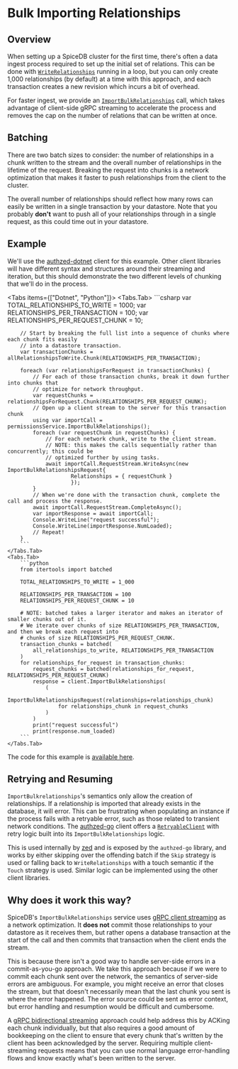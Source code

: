 
# Bulk Importing Relationships

## Overview

When setting up a SpiceDB cluster for the first time, there's often a data ingest process required to
set up the initial set of relations.
This can be done with [`WriteRelationships`](https://buf.build/authzed/api/docs/main:authzed.api.v1#authzed.api.v1.PermissionsService.WriteRelationships) running in a loop, but you can only create 1,000 relationships (by default) at a time with this approach, and each transaction creates a new revision which incurs a bit of overhead.

For faster ingest, we provide an [`ImportBulkRelationships`](https://buf.build/authzed/api/docs/main:authzed.api.v1#authzed.api.v1.PermissionsService.ImportBulkRelationships) call, which takes advantage of client-side gRPC streaming to accelerate the process and removes the cap on the number of relations that can be written at once.

## Batching

There are two batch sizes to consider: the number of relationships in a chunk written to the stream and the overall number of relationships in the lifetime of the request.
Breaking the request into chunks is a network optimization that makes it faster to push relationships from the client to the cluster.

The overall number of relationships should reflect how many rows can easily be written in a single transaction by your datastore.
Note that you probably **don't** want to push all of your relationships through in a single request, as this could time out in your datastore.

## Example

We'll use the [authzed-dotnet](https://github.com/authzed/authzed-dotnet) client for this example.
Other client libraries will have different syntax and structures around their streaming and iteration,
but this should demonstrate the two different levels of chunking that we'll do in the process.

<Tabs items={["Dotnet", "Python"]}>
    <Tabs.Tab>
        ```csharp
        var TOTAL_RELATIONSHIPS_TO_WRITE = 1000;
        var RELATIONSHIPS_PER_TRANSACTION = 100;
        var RELATIONSHIPS_PER_REQUEST_CHUNK = 10;

        // Start by breaking the full list into a sequence of chunks where each chunk fits easily
        // into a datastore transaction.
        var transactionChunks = allRelationshipsToWrite.Chunk(RELATIONSHIPS_PER_TRANSACTION);

        foreach (var relationshipsForRequest in transactionChunks) {
            // For each of those transaction chunks, break it down further into chunks that
            // optimize for network throughput.
            var requestChunks = relationshipsForRequest.Chunk(RELATIONSHIPS_PER_REQUEST_CHUNK);
            // Open up a client stream to the server for this transaction chunk
            using var importCall = permissionsService.ImportBulkRelationships();
            foreach (var requestChunk in requestChunks) {
                // For each network chunk, write to the client stream.
                // NOTE: this makes the calls sequentially rather than concurrently; this could be
                // optimized further by using tasks.
                await importCall.RequestStream.WriteAsync(new ImportBulkRelationshipsRequest{
                        Relationships = { requestChunk }
                        });
            }
            // When we're done with the transaction chunk, complete the call and process the response.
            await importCall.RequestStream.CompleteAsync();
            var importResponse = await importCall;
            Console.WriteLine("request successful");
            Console.WriteLine(importResponse.NumLoaded);
            // Repeat!
        }
        ```
    </Tabs.Tab>
    <Tabs.Tab>
        ```python
        from itertools import batched

        TOTAL_RELATIONSHIPS_TO_WRITE = 1_000

        RELATIONSHIPS_PER_TRANSACTION = 100
        RELATIONSHIPS_PER_REQUEST_CHUNK = 10

        # NOTE: batched takes a larger iterator and makes an iterator of smaller chunks out of it.
        # We iterate over chunks of size RELATIONSHIPS_PER_TRANSACTION, and then we break each request into
        # chunks of size RELATIONSHIPS_PER_REQUEST_CHUNK.
        transaction_chunks = batched(
            all_relationships_to_write, RELATIONSHIPS_PER_TRANSACTION
        )
        for relationships_for_request in transaction_chunks:
            request_chunks = batched(relationships_for_request, RELATIONSHIPS_PER_REQUEST_CHUNK)
            response = client.ImportBulkRelationships(
                (
                    ImportBulkRelationshipsRequest(relationships=relationships_chunk)
                    for relationships_chunk in request_chunks
                )
            )
            print("request successful")
            print(response.num_loaded)
        ```
    </Tabs.Tab>
</Tabs>

The code for this example is [available here](https://github.com/authzed/authzed-dotnet/blob/main/examples/bulk-import/BulkImport/Program.cs).

## Retrying and Resuming

`ImportBulkrelationships`'s semantics only allow the creation of relationships.
If a relationship is imported that already exists in the database, it will error.
This can be frustrating when populating an instance if the process fails with a retryable error, such as those related to transient
network conditions.
The [authzed-go](https://github.com/authzed/authzed-go) client offers a [`RetryableClient`](https://github.com/authzed/authzed-go/blob/main/v1/retryable_client.go)
with retry logic built into its `ImportBulkRelationships` logic.

This is used internally by [zed](https://github.com/authzed/zed) and is exposed by the `authzed-go` library, and works by
either skipping over the offending batch if the `Skip` strategy is used or falling back to `WriteRelationships` with a touch
semantic if the `Touch` strategy is used.
Similar logic can be implemented using the other client libraries.

## Why does it work this way?

SpiceDB's `ImportBulkRelationships` service uses [gRPC client streaming] as a network optimization.
It **does not** commit those relationships to your datastore as it receives them, but rather opens a database transaction
at the start of the call and then commits that transaction when the client ends the stream.

This is because there isn't a good way to handle server-side errors in a commit-as-you-go approach.
We take this approach because if we were to commit each chunk sent over the network, the semantics
of server-side errors are ambiguous.
For example, you might receive an error that closes the stream, but that doesn't necessarily mean
that the last chunk you sent is where the error happened.
The error source could be sent as error context, but error handling and resumption would be difficult and cumbersome.

A [gRPC bidirectional streaming](https://grpc.io/docs/what-is-grpc/core-concepts/#bidirectional-streaming-rpc) approach could
help address this by ACKing each chunk individually, but that also requires a good amount of bookkeeping on the client to ensure
that every chunk that's written by the client has been acknowledged by the server.
Requiring multiple client-streaming requests means that you can use normal language error-handling flows
and know exactly what's been written to the server.

[gRPC client streaming]: https://grpc.io/docs/what-is-grpc/core-concepts/#client-streaming-rpc
